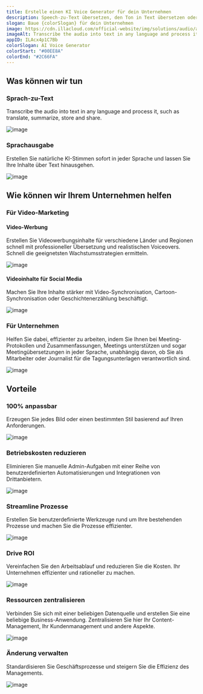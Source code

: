 ```yaml
---
title: Erstelle einen KI Voice Generator für dein Unternehmen
description: Speech-zu-Text übersetzen, den Ton in Text übersetzen oder zusammenfassen. Text-zu-Rede, erstellen Sie natürliche KI-Stimmen sofort in jeder Sprache und lassen Sie Ihren Inhalt über Text hinaus.
slogan: Baue {colorSlogan} für dein Unternehmen
image: https://cdn.illacloud.com/official-website/img/solutions/audio/audio-cover.svg
imageAlt: Transcribe the audio into text in any language and process it, such as translate, summarize, store and share.
appID: ILAcx4p1C7Bb
colorSlogan: AI Voice Generator
colorStart: "#00EE8A"
colorEnd: "#2C66FA"
---
```


## Was können wir tun

### Sprach-zu-Text

Transcribe the audio into text in any language and process it, such as translate, summarize, store and share.

![image](https://cdn.illacloud.com/official-website/img/solutions/audio/speech-to-text.svg)

### Sprachausgabe

Erstellen Sie natürliche KI-Stimmen sofort in jeder Sprache und lassen Sie Ihre Inhalte über Text hinausgehen.

![image](https://cdn.illacloud.com/official-website/img/solutions/audio/text-to-speak.svg)

## Wie können wir Ihrem Unternehmen helfen

### Für Video-Marketing

#### Video-Werbung

Erstellen Sie Videowerbungsinhalte für verschiedene Länder und Regionen schnell mit professioneller Übersetzung und realistischen Voiceovers. Schnell die geeignetsten Wachstumsstrategien ermitteln.

![image](https://cdn.illacloud.com/official-website/img/solutions/audio/video-ads.gif)

#### Videoinhalte für Social Media

Machen Sie Ihre Inhalte stärker mit Video-Synchronisation, Cartoon-Synchronisation oder Geschichtenerzählung beschäftigt.

![image](https://cdn.illacloud.com/official-website/img/solutions/audio/social-media.svg)

### Für Unternehmen

Helfen Sie dabei, effizienter zu arbeiten, indem Sie Ihnen bei Meeting-Protokollen und Zusammenfassungen, Meetings unterstützen und sogar Meetingübersetzungen in jeder Sprache, unabhängig davon, ob Sie als Mitarbeiter oder Journalist für die Tagungsunterlagen verantwortlich sind.

![image](https://cdn.illacloud.com/official-website/img/solutions/audio/meeting.svg)

## Vorteile

### 100% anpassbar

Erzeugen Sie jedes Bild oder einen bestimmten Stil basierend auf Ihren Anforderungen.

![image](https://cdn.illacloud.com/official-website/img/solutions/custom.svg)

### Betriebskosten reduzieren

Eliminieren Sie manuelle Admin-Aufgaben mit einer Reihe von benutzerdefinierten Automatisierungen und Integrationen von Drittanbietern.

![image](https://cdn.illacloud.com/official-website/img/solutions/cut-cost.svg)

### Streamline Prozesse

Erstellen Sie benutzerdefinierte Werkzeuge rund um Ihre bestehenden Prozesse und machen Sie die Prozesse effizienter.

![image](https://cdn.illacloud.com/official-website/img/solutions/process.svg)

### Drive ROI

Vereinfachen Sie den Arbeitsablauf und reduzieren Sie die Kosten. Ihr Unternehmen effizienter und rationeller zu machen.

![image](https://cdn.illacloud.com/official-website/img/solutions/roi.svg)

### Ressourcen zentralisieren

Verbinden Sie sich mit einer beliebigen Datenquelle und erstellen Sie eine beliebige Business-Anwendung. Zentralisieren Sie hier Ihr Content-Management, Ihr Kundenmanagement und andere Aspekte.

![image](https://cdn.illacloud.com/official-website/img/solutions/centralize.svg)

### Änderung verwalten

Standardisieren Sie Geschäftsprozesse und steigern Sie die Effizienz des Managements.

![image](https://cdn.illacloud.com/official-website/img/solutions/change.svg)

